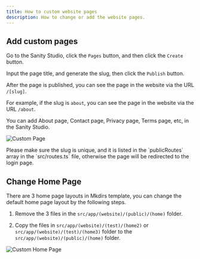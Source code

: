 ```yaml
---
title: How to custom website pages
description: How to change or add the website pages.
---
```



## Add custom pages

Go to the Sanity Studio, click the `Pages` button, and then click the `Create` button.

Input the page title, and generate the slug, then click the `Publish` button.

After the page is published, you can see the page in the website via the URL `/[slug]`.

For example, if the slug is `about`, you can see the page in the website via the URL `/about`.

You can add About page, Contact page, Privacy page, Terms page, etc, in the Sanity Studio.

![Custom Page](../../../assets/images/guide-custom-page.png)

<Aside type="caution">
    Please make sure the slug is unique, and it is listed in the `publicRoutes` array in the `src/routes.ts` file, otherwise the page will be redirected to the login page.
</Aside>


## Change Home Page

There are 3 home page layouts in Mkdirs template, you can change the default home page layout by the following steps.

1. Remove the 3 files in the `src/app/(website)/(public)/(home)` folder.

2. Copy the files in `src/app/(website)/(test)/(home2)` or `src/app/(website)/(test)/(home3)` folder to the `src/app/(website)/(public)/(home)` folder.

![Custom Home Page](../../../assets/images/guide-custom-homepage.png)
